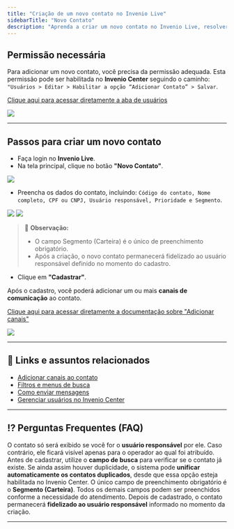 ```yaml
---
title: "Criação de um novo contato no Invenio Live"
sidebarTitle: "Novo Contato"
description: "Aprenda a criar um novo contato no Invenio Live, resolver problemas de exibição na lista e lidar com contatos duplicados."
---
```


## Permissão necessária

Para adicionar um novo contato, você precisa da permissão adequada. Esta permissão pode ser habilitada no **Invenio Center** seguindo o caminho:  
`"Usuários > Editar > Habilitar a opção “Adicionar Contato” > Salvar`.

[Clique aqui para acessar diretamente a aba de usuários](https://inveniocenter.robbu.global/painel/usuarios)

<img src="https://robbublob.blob.core.windows.net/docs/invenio-live/Novo Contato/AdcPessoa.png" />

---

## Passos para criar um novo contato  

- Faça login no **Invenio Live**.  
- Na tela principal, clique no botão **"Novo Contato"**.

<img src="https://robbublob.blob.core.windows.net/docs/invenio-live/Novo Contato/botao+NovoContato.png" />

- Preencha os dados do contato, incluindo: `Código do contato, Nome completo, CPF ou CNPJ, Usuário responsável, Prioridade e Segmento`.

<img src="https://robbublob.blob.core.windows.net/docs/invenio-live/Novo Contato/CadastrarNovoContato1.png" />
<img src="https://robbublob.blob.core.windows.net/docs/invenio-live/Novo Contato/CadastrarNovoContato2.png" />

>📌 **Observação:**  
> - O campo Segmento (Carteira) é o único de preenchimento obrigatório.  
> - Após a criação, o novo contato permanecerá fidelizado ao usuário responsável definido no momento do cadastro.  

- Clique em **"Cadastrar"**.  

Após o cadastro, você poderá adicionar um ou mais **canais de comunicação** ao contato.

[Clique aqui para acessar diretamente a documentação sobre "Adicionar canais"](https://docs.robbu.global/docs/live/adicionar-canal-invenio-live)

<img src="https://robbublob.blob.core.windows.net/docs/invenio-live/Novo Contato/adcCanal.png" />

---

## 🔗 Links e assuntos relacionados

- [Adicionar canais ao contato](https://docs.robbu.global/docs/live/adicionar-canal-invenio-live)  
- [Filtros e menus de busca](https://docs.robbu.global/docs/live/filtros-e-menus-de-busca)  
- [Como enviar mensagens](https://docs.robbu.global/docs/live/enviar-mensagem)  
- [Gerenciar usuários no Invenio Center](https://docs.robbu.global/docs/center/usuarios)  

---

## ⁉️ Perguntas Frequentes (FAQ)

<AccordionGroup>
  <Accordion title="Por que o contato que cadastrei não aparece na minha lista?">
    O contato só será exibido se você for o <b>usuário responsável</b> por ele. Caso contrário, ele ficará visível apenas para o operador ao qual foi atribuído.
  </Accordion>

  <Accordion title="O que fazer se um contato for cadastrado duplicado?">
    Antes de cadastrar, utilize o <b>campo de busca</b> para verificar se o contato já existe. Se ainda assim houver duplicidade, o sistema pode <b>unificar automaticamente os contatos duplicados</b>, desde que essa opção esteja habilitada no Invenio Center.
  </Accordion>

  <Accordion title="Quais campos são obrigatórios ao criar um novo contato?">
    O único campo de preenchimento obrigatório é o <b>Segmento (Carteira)</b>. Todos os demais campos podem ser preenchidos conforme a necessidade do atendimento.
  </Accordion>

  <Accordion title="O contato permanece vinculado a qual usuário após o cadastro?">
    Depois de cadastrado, o contato permanecerá <b>fidelizado ao usuário responsável</b> informado no momento da criação.
  </Accordion>
</AccordionGroup>


---
